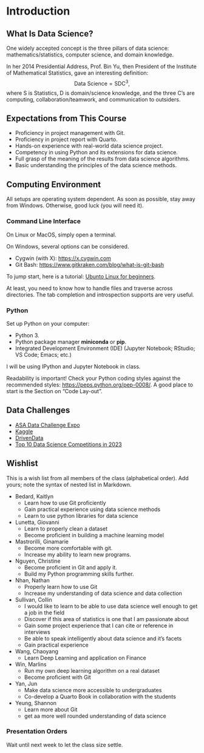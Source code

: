 # Introduction

## What Is Data Science?

One widely accepted concept is the three pillars of data science:
mathematics/statistics, computer science, and domain knowledge.

In her 2014 Presidential Address, Prof. Bin Yu, then President of the
Institute of Mathematical Statistics, gave an interesting definition:
$$
\mbox{Data Science} =
\mbox{S}\mbox{D}\mbox{C}^3,
$$
where S is Statistics, D is domain/science knowledge, and
the three C's are computing, collaboration/teamwork, and communication
to outsiders.


## Expectations from This Course

+ Proficiency in project management with Git.
+ Proficiency in project report with Quarto.
+ Hands-on experience with real-world data science project.
+ Competency in using Python and its extensions for data science.
+ Full grasp of the meaning of the results from data science algorithms.
+ Basic understanding the principles of the data science methods.


## Computing Environment

All setups are operating system dependent. As soon as possible, stay away from
Windows. Otherwise, good luck (you will need it).

### Command Line Interface

On Linux or MacOS, simply open a terminal.

On Windows, several options can be considered.

+ Cygwin (with X): <https://x.cygwin.com>
+ Git Bash: <https://www.gitkraken.com/blog/what-is-git-bash>

To jump start, here is a tutorial:
[Ubunto Linux for beginners](https://ubuntu.com/tutorials/command-line-for-beginners).

At least, you need to know how to handle files and traverse across
directories. The tab completion and introspection supports are very useful.



### Python

Set up Python on your computer:

- Python 3.
- Python package manager __miniconda__ or __pip__.
- Integrated Development Environment (IDE) (Jupyter Notebook; RStudio; VS Code; Emacs; etc.)

I will be using IPython and Jupyter Notebook in class.

Readability is important!
Check your Python coding styles against the recommended styles:
<https://peps.python.org/pep-0008/>. A good place to start is the Section on
"Code Lay-out". 

## Data Challenges

+ [ASA Data Challenge Expo](https://community.amstat.org/dataexpo/home)
+ [Kaggle](https://www.kaggle.com)
+ [DrivenData](https://www.drivendata.org)
+ [Top 10 Data Science Competitions in
  2023](https://www.knowledgehut.com/blog/data-science/data-science-competitions)
  
## Wishlist

This is a wish list from all members of the class (alphabetical
order). Add yours; note the syntax of nested list in Markdown.

+ Bedard, Kaitlyn 
    - Learn how to use Git proficiently
    - Gain practical experience using data science methods
    - Learn to use python libraries for data science
+ Lunetta, Giovanni
    - Learn to properly clean a dataset
    - Become proficient in building a machine learning model
+ Mastrorilli, Ginamarie 
    - Become more comfortable with git. 
    - Increase my ability to learn new programs. 
+ Nguyen, Christine 
    - Become proficient in Git and apply it. 
    - Build my Python programming skills further.
+ Nhan, Nathan
    - Properly learn how to use Git 
    - Increase my understanding of data science and data collection
+ Sullivan, Collin
    - I would like to learn to be able to use data science well enough to get a job in the field
    - Discover if this area of statistics is one that I am passionate about
    - Gain some project experience that I can cite or reference in interviews
    - Be able to speak intelligently about data science and it's facets
    - Gain practical experience
+ Wang, Chaoyang
    - Learn Deep Learning and application on Finance
+ Win, Marlins
    - Run my own deep learning algorithm on a real dataset
    - Become proficient with Git
+ Yan, Jun
    - Make data science more accessible to undergraduates
    - Co-develop a Quarto Book in collaboration with the students
+ Yeung, Shannon
    - Learn more about Git
    - get aa more well rounded understanding of data science

### Presentation Orders

Wait until next week to let the class size settle.

